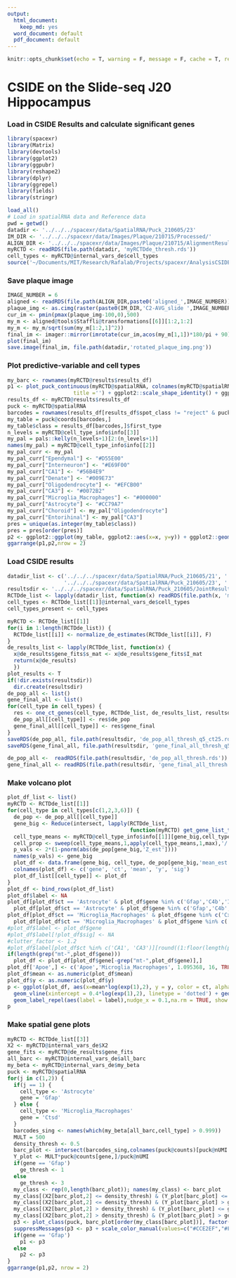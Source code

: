 ```yaml
---
output:
  html_document:
    keep_md: yes
  word_document: default
  pdf_document: default
---
```


```r
knitr::opts_chunk$set(echo = T, warning = F, message = F, cache = T, results = 'hide')
```

# CSIDE on the Slide-seq J20 Hippocampus

### Load in CSIDE Results and calculate significant genes

```r
library(spacexr)
library(Matrix)
library(devtools)
library(ggplot2)
library(ggpubr)
library(reshape2)
library(dplyr)
library(ggrepel)
library(fields)
library(stringr)

load_all()
# Load in spatialRNA data and Reference data
pwd = getwd()
datadir <- '../../../spacexr/data/SpatialRNA/Puck_210605/23'
IM_DIR <- '../../../spacexr/data/Images/Plaque/210715/Processed/'
ALIGN_DIR <- '../../../spacexr/data/Images/Plaque/210715/AlignmentResults/'
myRCTD <- readRDS(file.path(datadir, 'myRCTDde_thresh.rds'))   
cell_types <- myRCTD@internal_vars_de$cell_types
source('~/Documents/MIT/Research/Rafalab/Projects/spacexr/AnalysisCSIDE/helper_functions/merge_de_helper.R')
```

### Save plaque image

```r
IMAGE_NUMBER = 6
aligned <- readRDS(file.path(ALIGN_DIR,paste0('aligned_',IMAGE_NUMBER)))
plaque_img <- as.cimg(raster(paste0(IM_DIR,'C2-AVG_slide ',IMAGE_NUMBER,'.tif')))
cur_im <- pmin(pmax(plaque_img-100,0),500)
my_m <- aligned@tools$Staffli@transformations[[6]][1:2,1:2]
my_m <- my_m/sqrt(sum(my_m[1:2,1]^2))
final_im <- imager::mirror(imrotate(cur_im,acos(my_m[1,1])*180/pi + 90),'x')
plot(final_im)
save.image(final_im, file.path(datadir,'rotated_plaque_img.png'))
```

### Plot predictive-variable and cell types

```r

my_barc <- rownames(myRCTD@results$results_df)
p1 <- plot_puck_continuous(myRCTD@spatialRNA, colnames(myRCTD@spatialRNA@counts) , myRCTD@internal_vars_de$X2[,2], 
                     title ='') + ggplot2::scale_shape_identity() + ggplot2::theme_classic() + ggplot2::scale_size_identity() + coord_fixed() + theme(legend.position="top")+ geom_segment(aes(x = 1400, y = 2300, xend = 1784.6, yend = 2300), color = "black") + theme(axis.title.x=element_blank(),axis.text.x=element_blank(),axis.ticks.x=element_blank(), axis.title.y=element_blank(),axis.text.y=element_blank(),axis.ticks.y=element_blank()) + scale_color_gradientn(colors = pals::brewer.blues(20)[2:20],name = "Plaque density", labels = c(0,1),breaks = c(0,1), limits = c(0,1))
results_df <- myRCTD@results$results_df
puck <- myRCTD@spatialRNA
barcodes = rownames(results_df[results_df$spot_class != "reject" & puck@nUMI >= 100,])
my_table = puck@coords[barcodes,]
my_table$class = results_df[barcodes,]$first_type
n_levels = myRCTD@cell_type_info$info[[3]]
my_pal = pals::kelly(n_levels+1)[2:(n_levels+1)]
names(my_pal) = myRCTD@cell_type_info$info[[2]]
my_pal_curr <- my_pal
my_pal_curr["Ependymal"] <- "#D55E00"
my_pal_curr["Interneuron"] <- "#E69F00"
my_pal_curr["CA1"] <- "#56B4E9"
my_pal_curr["Denate"] <- "#009E73"
my_pal_curr["Oligodendrocyte"] <- "#EFCB00"
my_pal_curr["CA3"] <- "#0072B2"
my_pal_curr["Microglia_Macrophages"] <- "#000000"
my_pal_curr["Astrocyte"] <- "#CC79A7"
my_pal_curr["Choroid"] <- my_pal["Oligodendrocyte"]
my_pal_curr["Entorihinal"] <- my_pal["CA3"]
pres = unique(as.integer(my_table$class))
pres = pres[order(pres)]
p2 <- ggplot2::ggplot(my_table, ggplot2::aes(x=x, y=y)) + ggplot2::geom_point(ggplot2::aes(size = .1, shape=19,color=class)) + ggplot2::scale_color_manual("",values = my_pal_curr[pres], breaks = cell_types, labels = cell_types)+ ggplot2::scale_shape_identity() + ggplot2::theme_classic() + ggplot2::scale_size_identity() + coord_fixed() + theme(legend.position="top")+ guides(colour = guide_legend(override.aes = list(size=2)))+ geom_segment(aes(x = 1400, y = 2300, xend = 1784.6, yend = 2300), color = "black") + theme(axis.title.x=element_blank(),axis.text.x=element_blank(),axis.ticks.x=element_blank(), axis.title.y=element_blank(),axis.text.y=element_blank(),axis.ticks.y=element_blank())
ggarrange(p1,p2,nrow = 2)
```

### Load CSIDE results

```r
datadir_list <- c('../../../spacexr/data/SpatialRNA/Puck_210605/21', '../../../spacexr/data/SpatialRNA/Puck_210605/22',
                  '../../../spacexr/data/SpatialRNA/Puck_210605/23', '../../../spacexr/data/SpatialRNA/Puck_210605/24')
resultsdir <- '../../../spacexr/data/SpatialRNA/Puck_210605/JointResults_q5_ct25/'
RCTDde_list <- lapply(datadir_list, function(x) readRDS(file.path(x, 'myRCTDde_thresh.rds')))
cell_types <- RCTDde_list[[1]]@internal_vars_de$cell_types
cell_types_present <- cell_types
```

```r
myRCTD <- RCTDde_list[[1]]
for(i in 1:length(RCTDde_list)) {
  RCTDde_list[[i]] <- normalize_de_estimates(RCTDde_list[[i]], F)
}
de_results_list <- lapply(RCTDde_list, function(x) {
  x@de_results$gene_fits$s_mat <- x@de_results$gene_fits$I_mat
  return(x@de_results)
  })
plot_results <- T
if(!dir.exists(resultsdir))
  dir.create(resultsdir)
de_pop_all <- list()
gene_final_all <- list()
for(cell_type in cell_types) {
  res <- one_ct_genes(cell_type, RCTDde_list, de_results_list, resultsdir, cell_types_present, plot_results = plot_results, q_thresh = 0.05, p_thresh = 1, CT.PROP = 0.25, MIN.CONV.GROUPS = 4, MIN.CONV.REPLICATES = 4)
  de_pop_all[[cell_type]] <- res$de_pop
  gene_final_all[[cell_type]] <- res$gene_final
}
saveRDS(de_pop_all, file.path(resultsdir, 'de_pop_all_thresh_q5_ct25.rds'))
saveRDS(gene_final_all, file.path(resultsdir, 'gene_final_all_thresh_q5_ct25.rds'))
```

```r
de_pop_all <-  readRDS(file.path(resultsdir, 'de_pop_all_thresh.rds'))
gene_final_all <- readRDS(file.path(resultsdir, 'gene_final_all_thresh.rds'))
```

### Make volcano plot

```r

plot_df_list <- list()
myRCTD <- RCTDde_list[[1]]
for(cell_type in cell_types[c(1,2,3,6)]) {
  de_pop <- de_pop_all[[cell_type]]
  gene_big <- Reduce(intersect, lapply(RCTDde_list, 
                                       function(myRCTD) get_gene_list_type_wrapper(myRCTD, cell_type, cell_types_present)))
  cell_type_means <- myRCTD@cell_type_info$info[[1]][gene_big,cell_types_present]
  cell_prop <- sweep(cell_type_means,1,apply(cell_type_means,1,max),'/')
  p_vals <- 2*(1-pnorm(abs(de_pop[gene_big,'Z_est'])))
  names(p_vals) <- gene_big
  plot_df <- data.frame(gene_big, cell_type, de_pop[gene_big,'mean_est'], -log(pmax(p_vals,1e-16),10),  gene_big %in% gene_final_all[[cell_type]])
  colnames(plot_df) <- c('gene', 'ct', 'mean', 'y', 'sig')
  plot_df_list[[cell_type]] <- plot_df
}
plot_df <- bind_rows(plot_df_list)
plot_df$label <- NA
plot_df[plot_df$ct == 'Astrocyte' & plot_df$gene %in% c('Gfap','C4b','Ifi27','Mt2'), 'label'] <-
  plot_df[plot_df$ct == 'Astrocyte' & plot_df$gene %in% c('Gfap','C4b','Ifi27','Mt2'), 'gene']
plot_df[plot_df$ct == 'Microglia_Macrophages' & plot_df$gene %in% c('Cx3cr1','P2ry12','Grn','Ctsl','Ctsd','Ctsz','Ctsb','Tyrobp','B2m','H2-D1'), 'label'] <-
  plot_df[plot_df$ct == 'Microglia_Macrophages' & plot_df$gene %in% c('Cx3cr1','P2ry12','Grn','Ctsl','Ctsd','Ctsz','Ctsb','Tyrobp','B2m','H2-D1'), 'gene']
#plot_df$label <- plot_df$gene
#plot_df$label[!plot_df$sig] <- NA
#clutter_factor <- 1.2
#plot_df$label[plot_df$ct %in% c('CA1', 'CA3')][round((1:floor(length(plot_df$ct %in% c('CA1', 'CA3'))/clutter_factor))*clutter_factor)] <- NA # reduce clutter
if(length(grep("mt-",plot_df$gene)))
  plot_df <- plot_df[plot_df$gene[-grep("mt-",plot_df$gene)],]
plot_df['Apoe',] <- c('Apoe','Microglia_Macrophages', 1.095368, 16, TRUE, 'Apoe*') # add in Apoe
plot_df$mean <- as.numeric(plot_df$mean)
plot_df$y <- as.numeric(plot_df$y)
p <- ggplot(plot_df, aes(x=mean*log(exp(1),2), y = y, color = ct, alpha = sig)) + geom_point() + theme_classic() + 
  geom_vline(xintercept = 0.4*log(exp(1),2), linetype = 'dotted') + geom_vline(xintercept = -0.4*log(exp(1),2), linetype = 'dotted') +
  geom_label_repel(aes(label = label),nudge_x = 0.1,na.rm = TRUE, show.legend = F, max.overlaps = 20, label.padding = 0.1) + labs(color = 'Cell Type') + xlab('Estimated cell type-specific DE by CSIDE') + ylab('CSIDE p-value') + scale_y_continuous(lim = c(0,16.01), breaks = c(0,5,10,15),labels = c("10^0", "10^(-5)", "10^(-10)","10^(-15)") ) +  ggplot2::scale_color_manual("Cell type",values = my_pal_curr[c('Astrocyte','CA1','CA3','Microglia_Macrophages')], breaks = c('Astrocyte','CA1','CA3','Microglia_Macrophages'), labels = c('Astrocyte','CA1','CA3','Microglia/Macrophages')) + scale_alpha_manual("", labels = c('Not significant', 'Significant'), values = c(0.2,1))
p
```

### Make spatial gene plots

```r
myRCTD <- RCTDde_list[[3]]
X2 <- myRCTD@internal_vars_de$X2
gene_fits <- myRCTD@de_results$gene_fits
all_barc <- myRCTD@internal_vars_de$all_barc
my_beta <- myRCTD@internal_vars_de$my_beta
puck <- myRCTD@spatialRNA
for(j in c(1,2)) {
  if(j == 1) {
    cell_type <- 'Astrocyte'
    gene = 'Gfap'
  } else {
    cell_type <- 'Microglia_Macrophages'
    gene = 'Ctsd'
  }
  barcodes_sing <- names(which(my_beta[all_barc,cell_type] > 0.999))
  MULT = 500
  density_thresh <- 0.5
  barc_plot <- intersect(barcodes_sing,colnames(puck@counts)[puck@nUMI >= 200])
  Y_plot <- MULT*puck@counts[gene,]/puck@nUMI
  if(gene == 'Gfap')
    ge_thresh <- 1
  else
    ge_thresh <- 3
  my_class <- rep(0,length(barc_plot)); names(my_class) <- barc_plot
  my_class[(X2[barc_plot,2] <= density_thresh) & (Y_plot[barc_plot] <= ge_thresh)] <- 1
  my_class[(X2[barc_plot,2] <= density_thresh) & (Y_plot[barc_plot] > ge_thresh)] <- 3
  my_class[(X2[barc_plot,2] > density_thresh) & (Y_plot[barc_plot] <= ge_thresh)] <- 2
  my_class[(X2[barc_plot,2] > density_thresh) & (Y_plot[barc_plot] > ge_thresh)] <- 4
  p3 <- plot_class(puck, barc_plot[order(my_class[barc_plot])], factor(my_class)) + ggtitle(gene)
  suppressMessages(p3 <- p3 + scale_color_manual(values=c("#CCE2EF","#F6DECC","#0072B2","#D55E00"))+ ggplot2::scale_shape_identity() + ggplot2::theme_classic() + ggplot2::scale_size_identity() + coord_fixed() + theme(legend.position="top")+ guides(colour = guide_legend(override.aes = list(size=2)))+ geom_segment(aes(x = 1400, y = 2300, xend = 1784.6, yend = 2300), color = "black") + theme(axis.title.x=element_blank(),axis.text.x=element_blank(),axis.ticks.x=element_blank(), axis.title.y=element_blank(),axis.text.y=element_blank(),axis.ticks.y=element_blank()))
  if(gene == 'Gfap')
    p1 <- p3
  else
    p2 <- p3
}
ggarrange(p1,p2, nrow = 2)
```

